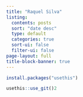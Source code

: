 ---
title: "Raquel Silva"
listing:
  contents: posts
  sort: "date desc"
  type: default
  categories: true
  sort-ui: false
  filter-ui: false
page-layout: full
title-block-banner: true
---

```{r}
install.packages("usethis")
```

```{r}
usethis::use_git()2
```
